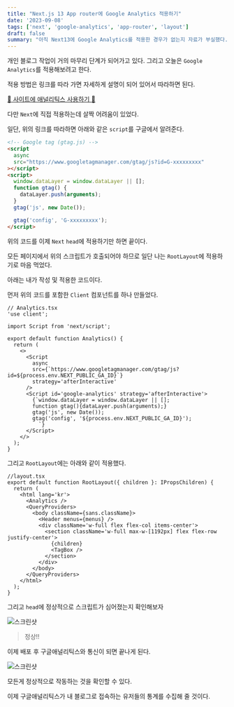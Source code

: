 ```yaml
---
title: "Next.js 13 App router에 Google Analytics 적용하기"
date: '2023-09-08'
tags: ['next', 'google-analytics', 'app-router', 'layout']
draft: false
summary: "아직 Next13에 Google Analytics를 적용한 경우가 없는지 자료가 부실했다. 그래서 직접 정리한 내용"
---
```


개인 블로그 작업이 거의 마무리 단계가 되어가고 있다. 그리고 오늘은 `Google Analytics`를 적용해보려고 한다.

적용 방법은 링크를 따라 가면 자세하게 설명이 되어 있어서 따라하면 된다.

[📌 사이트에 애널리틱스 사용하기 📌](https://support.google.com/sites/answer/97459?hl=ko)

다만 `Next`에 직접 적용하는데 살짝 어려움이 있었다.

일단, 위의 링크를 따라하면 아래와 같은 `script`를 구글에서 알려준다.

```html
<!-- Google tag (gtag.js) -->
<script
  async
  src="https://www.googletagmanager.com/gtag/js?id=G-xxxxxxxxx"
></script>
<script>
  window.dataLayer = window.dataLayer || [];
  function gtag() {
    dataLayer.push(arguments);
  }
  gtag('js', new Date());

  gtag('config', 'G-xxxxxxxxx');
</script>
```

위의 코드를 이제 `Next` `head`에 적용하기만 하면 끝이다.

모든 페이지에서 위의 스크립트가 호출되어야 하므로 일단 나는 `RootLayout`에 적용하기로 마음 먹었다.

아래는 내가 작성 및 적용한 코드이다.

먼저 위의 코드를 포함한 `Client` 컴포넌트를 하나 만들었다.

```tsx
// Analytics.tsx
'use client';

import Script from 'next/script';

export default function Analytics() {
  return (
    <>
      <Script
        async
        src={`https://www.googletagmanager.com/gtag/js?id=${process.env.NEXT_PUBLIC_GA_ID}`}
        strategy='afterInteractive'
      />
      <Script id='google-analytics' strategy='afterInteractive'>
        {`window.dataLayer = window.dataLayer || []; 
        function gtag(){dataLayer.push(arguments);}
        gtag('js', new Date());
        gtag('config', '${process.env.NEXT_PUBLIC_GA_ID}');
          `}
      </Script>
    </>
  );
}
```

그리고 `RootLayout`에는 아래와 같이 적용했다.

```tsx
//layout.tsx
export default function RootLayout({ children }: IPropsChildren) {
  return (
    <html lang='kr'>
      <Analytics />
      <QueryProviders>
        <body className={sans.className}>
          <Header menus={menus} />
          <div className='w-full flex flex-col items-center'>
            <section className='w-full max-w-[1192px] flex flex-row justify-center'>
              {children}
              <TagBox />
            </section>
          </div>
        </body>
      </QueryProviders>
    </html>
  );
}
```

그리고 `head`에 정상적으로 스크립트가 심어졌는지 확인해보자

![스크린샷](https://github.com/nostrss/next13-blog/assets/56717167/c3d3f794-6489-4aee-b51a-5625aa65c6a0)

> 정상!!

이제 배포 후 구글애널리틱스와 통신이 되면 끝나게 된다.

![스크린샷](https://github.com/nostrss/next13-blog/assets/56717167/61f28805-b367-4beb-9e9f-1a4b3e1ca8a6)

모든게 정상적으로 작동하는 것을 확인할 수 있다.

이제 구글애널리틱스가 내 블로그로 접속하는 유저들의 통계를 수집해 줄 것이다.
